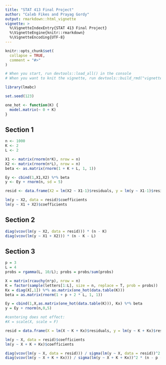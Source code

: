 ```yaml
---
title: "STAT 413 Final Project"
author: "Caleb Fikes and Prayag Gordy"
output: rmarkdown::html_vignette
vignette: >
  %\VignetteIndexEntry{STAT 413 Final Project}
  %\VignetteEngine{knitr::rmarkdown}
  %\VignetteEncoding{UTF-8}
---
```


```r
knitr::opts_chunk$set(
  collapse = TRUE,
  comment = "#>"
)
```

```r
# When you start, run devtools::load_all() in the console
# When you want to knit the vignette, run devtools::build_rmd("vignettes/fwl.Rmd") in the console

library(lmabc)

set.seed(123)
```

```r
one_hot <- function(K) {
  model.matrix(~ 0 + K)
}
```

## Section 1
```r
n <- 1000
K <- 2
L <- 2

X1 <- matrix(rnorm(n*K), nrow = n)
X2 <- matrix(rnorm(n*L), nrow = n)
beta <- as.matrix(rnorm(1 + K + L, 1, 1)) 

Ey <- cbind(1,X1,X2) %*% beta
y <- Ey + rnorm(n, sd = 5)

resid <- data.frame(X2 = lm(X2 ~ X1-1)$residuals, y = lm(y ~ X1-1)$residuals)

lm(y ~ X2, data = resid)$coefficients
lm(y ~ X1 + X2)$coefficients
```

## Section 2
```r
diag(vcov(lm(y ~ X2, data = resid))) * (n - K)
diag(vcov(lm(y ~ X1 + X2))) * (n - K - L)
```

## Section 3
```r
p = 3
L = 4
probs = rgamma(L, 10/L); probs = probs/sum(probs)

X = matrix(rcauchy(n*p), nrow = n)
K = factor(sample(letters[1:L], size = n, replace = T, prob = probs))
Kx = diag(X[,1]) %*% as.matrix(one_hot(data.table(K)))
beta = as.matrix(rnorm(1 + p + 2 * L, 1, 1)) 

Ey = cbind(1,X,as.matrix(one_hot(data.table(K))), Kx) %*% beta 
y = Ey + rnorm(n,0,5)

#centering does not effect:
#X = scale(X, scale = F)

resid = data.frame(X = lm(X ~ K + Kx)$residuals, y = lm(y ~ K + Kx)$residuals)

lm(y ~ X, data = resid)$coefficients
lm(y ~ X + K + Kx)$coefficients

diag(vcov(lm(y ~ X, data = resid))) / sigma(lm(y ~ X, data = resid))^2 * (n - p)
diag(vcov(lm(y ~ X + K + Kx))) / sigma(lm(y ~ X + K + Kx))^2 * (n - p - L )
```
